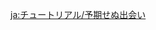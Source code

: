 {{Tutorial
|title    = Unexpected Encounter
|about    = Unexpected Encounter
|image1   = Tutorial Unexpected Encounter 1.png
|text1    = Use {{Color|help|Elemental Sight}} to scout out the elemental attributes of nearby entities.
|image2   = Tutorial Unexpected Encounter 2.png
|text2    = The Green Fellow left {{Color|help|Anemo footprints}}. Track him down.
}}

[[ja:チュートリアル/予期せぬ出会い]]